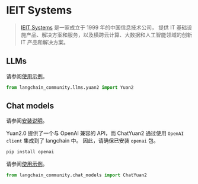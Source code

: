 # IEIT Systems

>[IEIT Systems](https://en.ieisystem.com/) 是一家成立于 1999 年的中国信息技术公司，
> 提供 IT 基础设施产品、解决方案和服务，以及横跨云计算、大数据和人工智能领域的创新 IT 产品和解决方案。

## LLMs

请参阅[使用示例](/docs/integrations/llms/yuan2)。

```python
from langchain_community.llms.yuan2 import Yuan2
```

## Chat models

请参阅[安装说明](/docs/integrations/chat/yuan2/#setting-up-your-api-server)。

Yuan2.0 提供了一个与 OpenAI 兼容的 API，而 ChatYuan2 通过使用 `OpenAI client` 集成到了 langchain 中。
因此，请确保已安装 `openai` 包。

```bash
pip install openai
```
请参阅[使用示例](/docs/integrations/chat/yuan2)。

```python
from langchain_community.chat_models import ChatYuan2
```